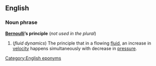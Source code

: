 ==English==
===Noun phrase===
'''[[w:Bernoulli|Bernoulli]]’s principle''' (''not used in the plural'')
{{wikipedia}}

#(''fluid dynamics'') The principle that in a flowing [[fluid]], an increase in [[velocity]] happens simultaneously with decrease in [[pressure]].

[[Category:English eponyms]]